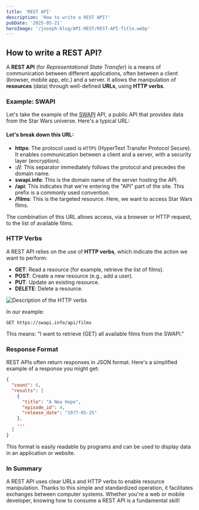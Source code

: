 ```yaml
---
title: 'REST API'
description: 'How to write a REST API?'
pubDate: '2025-05-21'
heroImage: '/joseph-blog/API-REST/REST-API-Title.webp'
---
```


## How to write a REST API?

A **REST API** (for *Representational State Transfer*) is a means of communication between different applications, often between a client (browser, mobile app, etc.) and a server. It allows the manipulation of **resources** (data) through well-defined **URLs**, using **HTTP verbs**.

### Example: SWAPI

Let's take the example of the [SWAPI](https://swapi.info/) API, a public API that provides data from the Star Wars universe. Here's a typical URL:

#### Let's break down this URL:

- **https**: The protocol used is `HTTPS` (HyperText Transfer Protocol Secure). It enables communication between a client and a server, with a security layer (encryption).
- **://**: This separator immediately follows the protocol and precedes the domain name.
- **swapi.info**: This is the domain name of the server hosting the API.
- **/api**: This indicates that we're entering the "API" part of the site. This prefix is a commonly used convention.
- **/films**: This is the targeted resource. Here, we want to access Star Wars films.

The combination of this URL allows access, via a browser or HTTP request, to the list of available films.

### HTTP Verbs

A REST API relies on the use of **HTTP verbs**, which indicate the action we want to perform:

- **GET**: Read a resource (for example, retrieve the list of films).
- **POST**: Create a new resource (e.g., add a user).
- **PUT**: Update an existing resource.
- **DELETE**: Delete a resource.

![Description of the HTTP verbs](/joseph-blog/API-REST/REST-API-SCHEMA.webp)

In our example:

```http
GET https://swapi.info/api/films
```

This means: "I want to retrieve (GET) all available films from the SWAPI."

### Response Format

REST APIs often return responses in JSON format. Here's a simplified example of a response you might get:

```json
{
  "count": 6,
  "results": [
    {
      "title": "A New Hope",
      "episode_id": 4,
      "release_date": "1977-05-25"
    },
    ...
  ]
}
```

This format is easily readable by programs and can be used to display data in an application or website.

### In Summary

A REST API uses clear URLs and HTTP verbs to enable resource manipulation. Thanks to this simple and standardized operation, it facilitates exchanges between computer systems. Whether you're a web or mobile developer, knowing how to consume a REST API is a fundamental skill!

